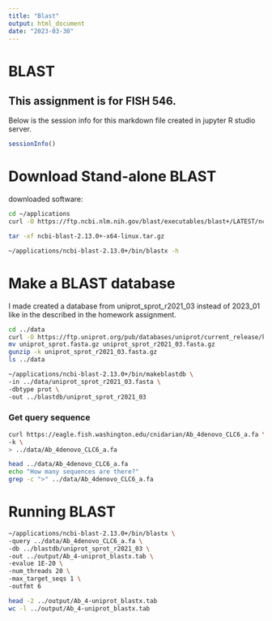 ```yaml
---
title: "Blast"
output: html_document
date: "2023-03-30"
---
```


# BLAST
This assignment is for FISH 546.
-----------------
Below is the session info for this markdown file created in jupyter R studio server.
```r
sessionInfo()
```

# Download Stand-alone BLAST
downloaded software:
```bash
cd ~/applications
curl -O https://ftp.ncbi.nlm.nih.gov/blast/executables/blast+/LATEST/ncbi-blast-2.13.0+-x64-linux.tar.gz
```

```bash
tar -xf ncbi-blast-2.13.0+-x64-linux.tar.gz
```


```bash
~/applications/ncbi-blast-2.13.0+/bin/blastx -h
```

# Make a BLAST database
I made created a database from uniprot_sprot_r2021_03 instead of 2023_01 like in the described in the homework assignment.
```bash
cd ../data
curl -O https://ftp.uniprot.org/pub/databases/uniprot/current_release/knowledgebase/complete/uniprot_sprot.fasta.gz
mv uniprot_sprot.fasta.gz uniprot_sprot_r2021_03.fasta.gz
gunzip -k uniprot_sprot_r2021_03.fasta.gz
ls ../data
```

```bash
~/applications/ncbi-blast-2.13.0+/bin/makeblastdb \
-in ../data/uniprot_sprot_r2021_03.fasta \
-dbtype prot \
-out ../blastdb/uniprot_sprot_r2021_03
```
### Get query sequence

```bash
curl https://eagle.fish.washington.edu/cnidarian/Ab_4denovo_CLC6_a.fa \
-k \
> ../data/Ab_4denovo_CLC6_a.fa
```

```bash
head ../data/Ab_4denovo_CLC6_a.fa
echo "How many sequences are there?"
grep -c ">" ../data/Ab_4denovo_CLC6_a.fa
```
# Running BLAST
```bash
~/applications/ncbi-blast-2.13.0+/bin/blastx \
-query ../data/Ab_4denovo_CLC6_a.fa \
-db ../blastdb/uniprot_sprot_r2021_03 \
-out ../output/Ab_4-uniprot_blastx.tab \
-evalue 1E-20 \
-num_threads 20 \
-max_target_seqs 1 \
-outfmt 6
```

```bash
head -2 ../output/Ab_4-uniprot_blastx.tab
wc -l ../output/Ab_4-uniprot_blastx.tab
```

